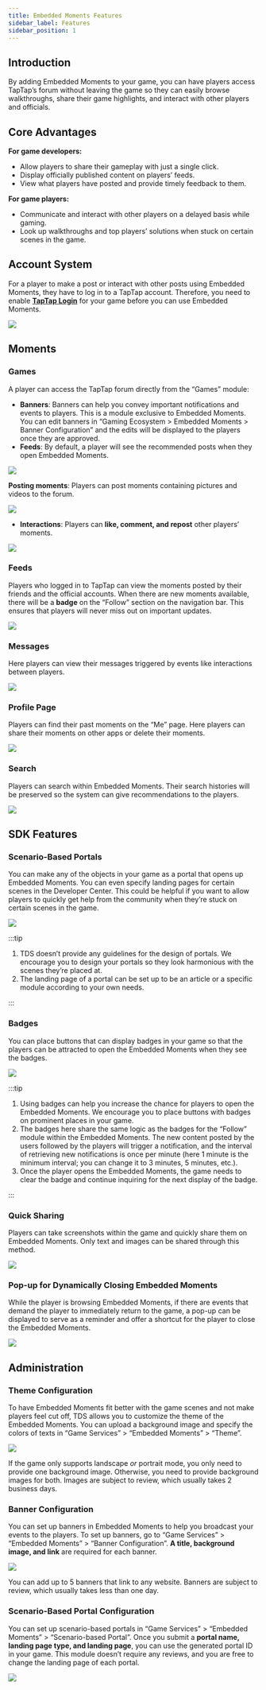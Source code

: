 ```yaml
---
title: Embedded Moments Features
sidebar_label: Features
sidebar_position: 1
---
```


## Introduction

By adding Embedded Moments to your game, you can have players access TapTap’s forum without leaving the game so they can easily browse walkthroughs, share their game highlights, and interact with other players and officials.

## Core Advantages

**For game developers:**

- Allow players to share their gameplay with just a single click.
- Display officially published content on players’ feeds.
- View what players have posted and provide timely feedback to them.

**For game players:**

- Communicate and interact with other players on a delayed basis while gaming.
- Look up walkthroughs and top players’ solutions when stuck on certain scenes in the game.

## Account System

For a player to make a post or interact with other posts using Embedded Moments, they have to log in to a TapTap account. Therefore, you need to enable **[TapTap Login](/sdk/taptap-login/features/)** for your game before you can use Embedded Moments.

![](https://capacity-files.lcfile.com/8C2DjigrigAz03drPAO3U49BcntTMhNz/login.png)

## Moments

### Games

A player can access the TapTap forum directly from the “Games” module:

- **Banners**: Banners can help you convey important notifications and events to players. This is a module exclusive to Embedded Moments. You can edit banners in “Gaming Ecosystem > Embedded Moments > Banner Configuration” and the edits will be displayed to the players once they are approved.
- **Feeds**: By default, a player will see the recommended posts when they open Embedded Moments.

![](https://capacity-files.lcfile.com/vLkyj72lfbsuh1sv7fQOsrNFrsSEHJvp/Games.png)

**Posting moments**: Players can post moments containing pictures and videos to the forum.

![](https://capacity-files.lcfile.com/E9WodoFbRgquQaGG9rML5V4K9eUwYSqq/take_post.png)

- **Interactions**: Players can **like, comment, and repost** other players’ moments.

![](https://capacity-files.lcfile.com/NFiIX2c86mODiRJeLEk5Qw9F0zimdzPD/reply.png)

### Feeds

Players who logged in to TapTap can view the moments posted by their friends and the official accounts. When there are new moments available, there will be a **badge** on the “Follow” section on the navigation bar. This ensures that players will never miss out on important updates.

![](https://capacity-files.lcfile.com/dY9bMBXUxolz6FL3fDO9cggQ1cFo7tjN/Following.png)

### Messages

Here players can view their messages triggered by events like interactions between players.

![](https://capacity-files.lcfile.com/Uym4pMC7RV09OKcYdXRuFBdmJqhyAz3k/Notification.png)

### Profile Page

Players can find their past moments on the “Me” page. Here players can share their moments on other apps or delete their moments.

![](https://capacity-files.lcfile.com/fACDedkGs1dbMAgFr2jyVU7w0k4fWCik/Me-global.png)

### Search

Players can search within Embedded Moments. Their search histories will be preserved so the system can give recommendations to the players.

![](https://capacity-files.lcfile.com/1NB8Gzr77x8Xiybw6qd7EF8WaWOUuUiz/search.png)

## SDK Features

### Scenario-Based Portals

You can make any of the objects in your game as a portal that opens up Embedded Moments. You can even specify landing pages for certain scenes in the Developer Center. This could be helpful if you want to allow players to quickly get help from the community when they’re stuck on certain scenes in the game.

![](https://capacity-files.lcfile.com/ofMVqjfGnTpyvuYmesid6JdraU6pHIHX/FlashPartyHeroGuide.png)

:::tip

1. TDS doesn’t provide any guidelines for the design of portals. We encourage you to design your portals so they look harmonious with the scenes they’re placed at.
2. The landing page of a portal can be set up to be an article or a specific module according to your own needs.

:::

### Badges

You can place buttons that can display badges in your game so that the players can be attracted to open the Embedded Moments when they see the badges.

![](https://capacity-files.lcfile.com/ppMOzFxF2KRvfSbpt4bhPzfxuRUwGl51/Badges.png)

:::tip

1. Using badges can help you increase the chance for players to open the Embedded Moments. We encourage you to place buttons with badges on prominent places in your game.
2. The badges here share the same logic as the badges for the “Follow” module within the Embedded Moments. The new content posted by the users followed by the players will trigger a notification, and the interval of retrieving new notifications is once per minute (here 1 minute is the minimum interval; you can change it to 3 minutes, 5 minutes, etc.).
3. Once the player opens the Embedded Moments, the game needs to clear the badge and continue inquiring for the next display of the badge.

:::

### Quick Sharing

Players can take screenshots within the game and quickly share them on Embedded Moments. Only text and images can be shared through this method.

![](https://capacity-files.lcfile.com/qQu2WSd7lft6N2Ga62MKhbEkMkU9JhXK/share_data.gif)

### Pop-up for Dynamically Closing Embedded Moments

While the player is browsing Embedded Moments, if there are events that demand the player to immediately return to the game, a pop-up can be displayed to serve as a reminder and offer a shortcut for the player to close the Embedded Moments.

![](https://capacity-files.lcfile.com/hBYaymebMR3iwSdFig6W53Gm2LHwzf6h/ClosingEmbeddedMoments.png)

## Administration

### Theme Configuration

To have Embedded Moments fit better with the game scenes and not make players feel cut off, TDS allows you to customize the theme of the Embedded Moments. You can upload a background image and specify the colors of texts in “Game Services” > “Embedded Moments” > “Theme”.

![](https://capacity-files.lcfile.com/cKlYPD05CODMXMbG6ygmxPhPpiHBGVeE/ThemeConfiguration.png)

If the game only supports landscape _or_ portrait mode, you only need to provide one background image. Otherwise, you need to provide background images for both.
Images are subject to review, which usually takes 2 business days.

### Banner Configuration

You can set up banners in Embedded Moments to help you broadcast your events to the players. To set up banners, go to “Game Services” > “Embedded Moments” > “Banner Configuration”. **A title, background image, and link** are required for each banner.

![](https://capacity-files.lcfile.com/uMGtukhn1wQQmLmJ0icNK6eJALcW7Yae/BannerConfiguration.png)

You can add up to 5 banners that link to any website.
Banners are subject to review, which usually takes less than one day.

### Scenario-Based Portal Configuration

You can set up scenario-based portals in “Game Services” > “Embedded Moments” > “Scenario-based Portal”. Once you submit a **portal name, landing page type, and landing page**, you can use the generated portal ID in your game. This module doesn’t require any reviews, and you are free to change the landing page of each portal.

![](https://capacity-files.lcfile.com/VATMXxjDD1U1OihW705a7BpuQgFfL1b4/Scenario-BasedPortalConfiguration.png)
